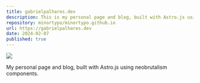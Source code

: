```yaml
---
title: gabrielpalhares.dev
description: This is my personal page and blog, built with Astro.js using neobrutalism components. Here, you can learn more about me, explore details of my quest, access my now page, view my resume, and read what I write and share with the world.
repository: minortypo/minortypo.github.io
url: https://gabrielpalhares.dev
date: 2024-02-07
published: true
---
```



[![](/gabrielpalhares.png)](https://gabrielpalhares.dev)

My personal page and blog, built with Astro.js using neobrutalism components.
